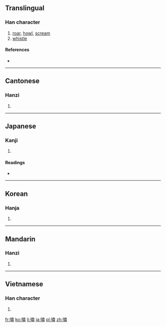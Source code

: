 {{also|啸|嘨}}
==Translingual==

===Han character===
{{Han char|rn=30|rad=口|as=12|sn=15|four=6502<sub>7</sub>|canj=口中X (RLX)|ids=⿰[[口]][[肅]]}}

# [[roar]], [[howl]], [[scream]]
# [[whistle]]

====References====
* {{Han ref|kx=0206.320|dkj=04246|dj=0429.310|hdz=10694.110|uh=562F|ud=22063|bh=BC53|bd=48211}}

----

==Cantonese==

===Hanzi===
{{yue-hanzi|jyut=|y=siu3|sim=啸}}

# {{defn|lang=yue|sort=口12}}

----

==Japanese==

===Kanji===
{{ja-kanji|grade=|rs=口12}}

# {{defn|lang=ja|sort=口12}}

====Readings====
* {{ja-readings|on=[[しょう]] (shō), [[しつ]] (shitsu)|kun=[[うそぶく]] (usobuku)}}

----

==Korean==

===Hanja===
{{ko-hanja|hangeul=소|rv=so|mr=so}}

# {{defn|lang=ko|sort=口12}}

----

==Mandarin==

===Hanzi===
{{cmn-hanzi|sim=啸|pin=[[xiào]] ([[xiao4]])|wg=hsiao<sup>4</sup>}}

# {{defn|lang=cmn|sort=口12}}

----

==Vietnamese==

===Han character===
{{vi-hantu|[[khiếu]]|rs=口12}}

# {{defn|lang=vi|sort=口12}}

[[fr:嘯]]
[[ko:嘯]]
[[li:嘯]]
[[ja:嘯]]
[[pl:嘯]]
[[zh:嘯]]